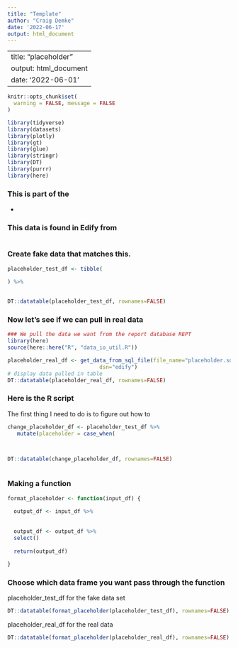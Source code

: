 ```yaml
---
title: "Template"
author: "Craig Demke"
date: '2022-06-17'
output: html_document
---
```


---
title: "placeholder"
output: html_document
date: '2022-06-01'
---

```r
knitr::opts_chunk$set(
  warning = FALSE, message = FALSE
)
```

```r
library(tidyverse)
library(datasets)
library(plotly)
library(gt)
library(glue)
library(stringr)
library(DT)
library(purrr)
library(here)
```
### This is part of the 
* 

### This data is found in Edify from 
```{}

```


### Create fake data that matches this.

```r
placeholder_test_df <- tibble(
  
) %>% 
   

DT::datatable(placeholder_test_df, rownames=FALSE)
```

### Now let's see if we can pull in real data

```r
### We pull the data we want from the report database REPT 
library(here)
source(here::here("R", "data_io_util.R"))

placeholder_real_df <- get_data_from_sql_file(file_name="placeholder.sql",
                             dsn="edify")
# display data pulled in table
DT::datatable(placeholder_real_df, rownames=FALSE)
```


### Here is the R script

The first thing I need to do is to figure out how to

```r

change_placeholder_df <- placeholder_test_df %>%
   mutate(placeholder = case_when(
  


DT::datatable(change_placeholder_df, rownames=FALSE)



```

### Making a function

```r

format_placeholder <- function(input_df) {
  
  output_df <- input_df %>%  
 
  
  output_df <- output_df %>% 
  select()
  
  return(output_df)
  
}
```
### Choose which data frame you want pass through the function 

placeholder_test_df for the fake data set
```r
DT::datatable(format_placeholder(placeholder_test_df), rownames=FALSE)
```

placeholder_real_df for the real data
```r
DT::datatable(format_placeholder(placeholder_real_df), rownames=FALSE)
```

